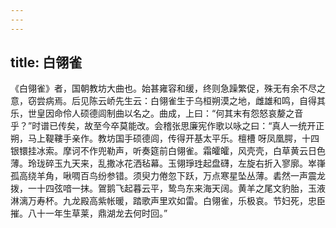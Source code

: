 ```yaml
---
---
---
```

title: 白翎雀
---




《白翎雀》者，国朝教坊大曲也。始甚雍容和缓，终则急躁繁促，殊无有余不尽之意，窃尝病焉。后见陈云峤先生云：白翎雀生于乌桓朔漠之地，雌雄和鸣，自得其乐，世皇因命伶人硕德闾制曲以名之。曲成，上曰：“何其末有怨怒哀嫠之音乎？”时谱已传矣，故至今卒莫能改。会稽张思廉宪作歌以咏之曰：“真人一统开正朔，马上鞮鞻手亲作。教坊国手硕德闾，传得开基太平乐。檀槽 呀凤凰腭，十四银镮挂冰索。摩诃不作兜勒声，听奏筵前白翎雀。霜皬皬，风壳壳，白草黄云日色薄。玲珑碎玉九天来，乱撒冰花洒毡幕。玉翎琤珄起盘礴，左旋右折入寥廓。崒嵂孤高绕羊角，啾啁百鸟纷参错。须臾力倦忽下跃，万点寒星坠丛薄。砉然一声震龙拨，一十四弦喑一抹。鴐鹅飞起暮云平，鸷鸟东来海天阔。黄羊之尾文豹胎，玉液淋漓万寿杯。九龙殿高紫帐暖，踏歌声里欢如雷。白翎雀，乐极哀。节妇死，忠臣摧。八十一年生草莱，鼎湖龙去何时回。”